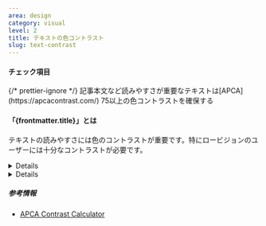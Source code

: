 ```yaml
---
area: design
category: visual
level: 2
title: テキストの色コントラスト
slug: text-contrast
---
```



#### チェック項目

<Checkpoint>
  {/* prettier-ignore */}
  <span slot="title">記事本文など読みやすさが重要なテキストは[APCA](https://apcacontrast.com/) 75以上の色コントラストを確保する</span>
</Checkpoint>

<Checkpoint title="記事本文以外の通常のテキストはAPCA 60以上の色コントラストを確保する" />

<Checkpoint title="見出しなど大きいサイズのテキストはAPCA 45以上の色コントラストを確保する" />

#### 「{frontmatter.title}」とは

<Level level={frontmatter.level} />

テキストの読みやすさには色のコントラストが重要です。特にロービジョンのユーザーには十分なコントラストが必要です。

<Details summary="APCAとは">
  APCA (Accessible Perceptual Contrast Algorithm) は2色のコントラスト比の計算アルゴリズムおよび評価手法です。WCAG 2.1で使われているコントラスト比計算の問題を解消するため開発されました。人間の知覚特性を加味した評価値を算出できることが特徴です。現在パブリックベータ版で、WCAGの次期バージョンにて取り入れられることが検討されています。
</Details>

<Details summary="LIFULLブランドカラー（#ED6103）について">
  白背景とLIFULLオレンジの文字色の組み合わせをAPCAでコントラストを計算すると59.7となりAPCA 60を満たしません。これを取りざたして問題視する必要はありません。ただし、文字色はそのままに、白でない色を背景にする場合、コントラストを確保するために文字の色を見直すことを推奨します。
</Details>

##### 参考情報

- [APCA Contrast Calculator](https://apcacontrast.com/)
